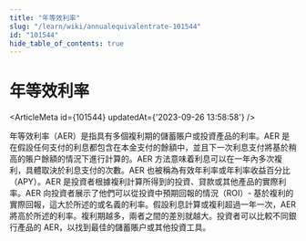 ```yaml
---
title: "年等效利率"
slug: "/learn/wiki/annualequivalentrate-101544"
id: "101544"
hide_table_of_contents: true
---
```



# 年等效利率

<ArticleMeta id={101544} updatedAt={'2023-09-26 13:58:58'} />
<div className='border-solid border-b border-t-0 my-4 border-[var(--ifm-color-gray-300)]' />

年等效利率（AER）是指具有多個複利期的儲蓄賬户或投資產品的利率。AER 是在假設任何支付的利息都包含在本金支付的餘額中，並且下一次利息支付將基於稍高的賬户餘額的情況下進行計算的。AER 方法意味着利息可以在一年內多次複利，具體取決於利息支付的次數。AER 也被稱為有效年利率或年利率收益百分比（APY）。AER 是投資者根據複利計算所得到的投資、貸款或其他產品的實際利率。AER 向投資者展示了他們可以從投資中預期回報的情況（ROI）- 基於複利的實際回報，這大於所述的或名義的利率。假設利息計算或複利超過一年一次，AER 將高於所述的利率。複利期越多，兩者之間的差別就越大。投資者可以比較不同銀行產品的 AER，以找到最佳的儲蓄賬户或其他投資工具。
